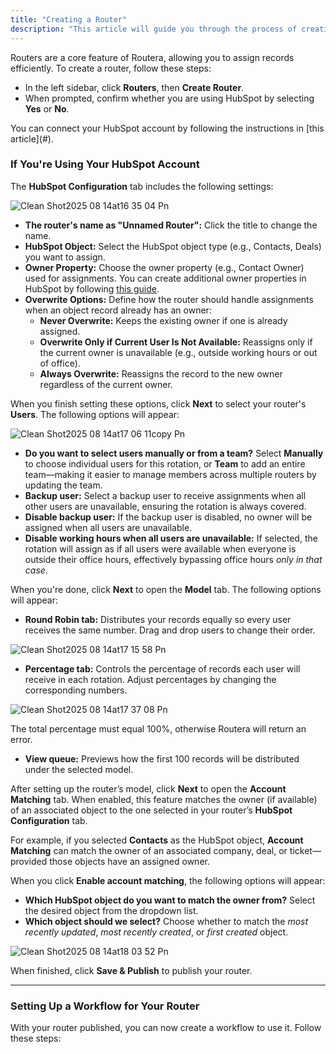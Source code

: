 ```yaml
---
title: "Creating a Router"
description: "This article will guide you through the process of creating a router in Routera to assign records, as well as explaining the rotation and models you can select."
---
```


Routers are a core feature of Routera, allowing you to assign records efficiently. To create a router, follow these steps:

- In the left sidebar, click **Routers**, then **Create Router**.
- When prompted, confirm whether you are using HubSpot by selecting **Yes** or **No**.

<Note>
  You can connect your HubSpot account by following the instructions in [this article](#).
</Note>

### If You're Using Your HubSpot Account

The **HubSpot Configuration** tab includes the following settings:

![Clean Shot2025 08 14at16 35 04 Pn](/images/CleanShot2025-08-14at16.35.04.png)

- **The router's name as "Unnamed Router":** Click the title to change the name.
- **HubSpot Object:** Select the HubSpot object type (e.g., Contacts, Deals) you want to assign.
- **Owner Property:** Choose the owner property (e.g., Contact Owner) used for assignments. You can create additional owner properties in HubSpot by following [this guide](https://knowledge.hubspot.com/properties/create-and-edit-properties).
- **Overwrite Options:** Define how the router should handle assignments when an object record already has an owner:
  - **Never Overwrite:** Keeps the existing owner if one is already assigned.
  - **Overwrite Only if Current User Is Not Available:** Reassigns only if the current owner is unavailable (e.g., outside working hours or out of office).
  - **Always Overwrite:** Reassigns the record to the new owner regardless of the current owner.

When you finish setting these options, click **Next** <Icon icon="arrow-right" /> to select your router's **Users**. The following options will appear:

![Clean Shot2025 08 14at17 06 11copy Pn](/images/CleanShot2025-08-14at17.06.11copy.png)

- **Do you want to select users manually or from a team?** Select **Manually** to choose individual users for this rotation, or **Team** to add an entire team—making it easier to manage members across multiple routers by updating the team.
- **Backup user:** Select a backup user to receive assignments when all other users are unavailable, ensuring the rotation is always covered.
- **Disable backup user:** If the backup user is disabled, no owner will be assigned when all users are unavailable.
- **Disable working hours when all users are unavailable:** If selected, the rotation will assign as if all users were available when everyone is outside their office hours, effectively bypassing office hours _only in that case_.

When you're done, click **Next** <Icon icon="arrow-right" /> to open the **Model** tab. The following options will appear:

- **Round Robin tab:** Distributes your records equally so every user receives the same number. Drag and drop users to change their order.

![Clean Shot2025 08 14at17 15 58 Pn](/images/CleanShot2025-08-14at17.15.58.png)

- **Percentage tab:** Controls the percentage of records each user will receive in each rotation. Adjust percentages by changing the corresponding numbers.

![Clean Shot2025 08 14at17 37 08 Pn](/images/CleanShot2025-08-14at17.37.08.png)

<Note>
  The total percentage must equal 100%, otherwise Routera will return an error.
</Note>

- **View queue:** Previews how the first 100 records will be distributed under the selected model.

After setting up the router’s model, click **Next** to open the **Account Matching** tab. When enabled, this feature matches the owner (if available) of an associated object to the one selected in your router’s **HubSpot Configuration** tab.

For example, if you selected **Contacts** as the HubSpot object, **Account Matching** can match the owner of an associated company, deal, or ticket—provided those objects have an assigned owner.

When you click **Enable account matching**, the following options will appear:

- **Which HubSpot object do you want to match the owner from?** Select the desired object from the dropdown list.
- **Which object should we select?** Choose whether to match the _most recently updated_, _most recently created_, or _first created_ object.

![Clean Shot2025 08 14at18 03 52 Pn](/images/CleanShot2025-08-14at18.03.52.png)

When finished, click **Save & Publish** to publish your router.

---

### Setting Up a Workflow for Your Router

With your router published, you can now create a workflow to use it. Follow these steps: